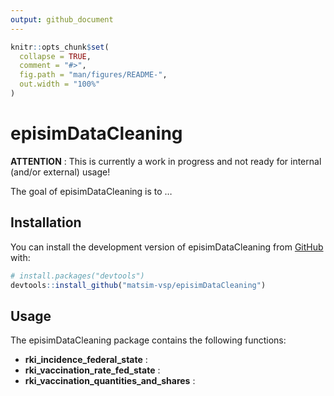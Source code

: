 ```yaml
---
output: github_document
---
```


<!-- README.md is generated from README.Rmd. Please edit that file -->

```r
knitr::opts_chunk$set(
  collapse = TRUE,
  comment = "#>",
  fig.path = "man/figures/README-",
  out.width = "100%"
)
```

# episimDataCleaning

<!-- badges: start -->
<!-- badges: end -->

**ATTENTION** : This is currently a work in progress and not ready for internal (and/or external) usage!

The goal of episimDataCleaning is to ...

## Installation

You can install the development version of episimDataCleaning from [GitHub](https://github.com/) with:

``` r
# install.packages("devtools")
devtools::install_github("matsim-vsp/episimDataCleaning")
```

## Usage

The episimDataCleaning package contains the following functions:

- **rki_incidence_federal_state** : 
- **rki_vaccination_rate_fed_state** :
- **rki_vaccination_quantities_and_shares** :
